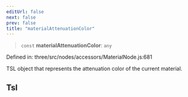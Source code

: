 ```yaml
---
editUrl: false
next: false
prev: false
title: "materialAttenuationColor"
---
```


> `const` **materialAttenuationColor**: `any`

Defined in: three/src/nodes/accessors/MaterialNode.js:681

TSL object that represents the attenuation color of the current material.

## Tsl

